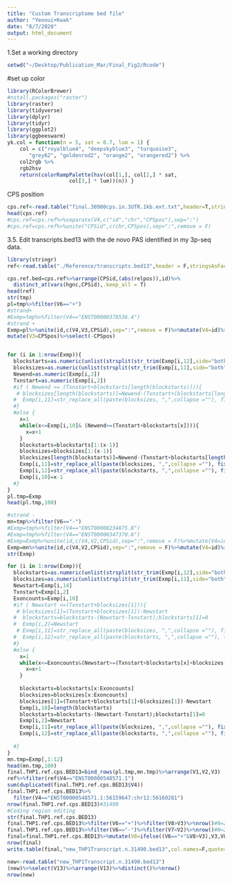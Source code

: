 ```yaml
---
title: "Custom Transcriptome bed file"
author: "Yeonui+Kwak"
date: "8/7/2020"
output: html_document
---
```


1.Set a working directory
```R
setwd("~/Desktop/Publication_Mar/Final_Fig2/Rcode")
```

#set up color
```r
library(RColorBrewer)
#nstall.packages("raster")
library(raster)
library(tidyverse)
library(dplyr)
library(tidyr)
library(ggplot2)
library(ggbeeswarm)
yk.col = function(n = 5, sat = 0.7, lum = 1) {
	col = c("royalblue4", "deepskyblue3", "turquoise3",
	   "grey62", "goldenrod2", "orange2", "orangered2") %>%
	col2rgb %>%
	rgb2hsv
	return(colorRampPalette(hsv(col[1,], col[2,] * sat,
				    col[3,] * lum))(n)) }
```

CPS position
```R
cps.ref<-read.table("final.30980cps.in.3UTR.1kb.ext.txt",header=T,stringsAsFactors = F)
head(cps.ref)
#cps.ref=cps.ref%>%separate(V4,c("id","chr","CPSpos"),sep=":")
#cps.ref=cps.ref%>%unite("CPSid",c(chr,CPSpos),sep=":",remove = F)

```


3.5. Edit transcripts.bed13 with the de novo PAS identified in my 3p-seq data.

```R
library(stringr)
ref<-read.table("./Reference/transcripts.bed13",header = F,stringsAsFactors = F)

cps.ref.bed=cps.ref%>%arrange(CPSid,(abs(relpos)),id)%>%
  distinct_at(vars(hgnc,CPSid),.keep_all = T)
head(ref)
str(tmp)
pl=tmp%>%filter(V6=="+")
#strand+
#Exmp=tmp%>%filter(V4=="ENST00000378536.4")
#strand +
Exmp=pl%>%unite(id,c(V4,V3,CPSid),sep=":",remove = F)%>%mutate(V4=id)%>%select(-CPSid,-id)%>%
mutate(V3=CPSpos)%>%select(-CPSpos)


for (i in 1:nrow(Exmp)){
  blockstarts=as.numeric(unlist(strsplit(str_trim(Exmp[i,12],side="both"),",")))
  blocksizes=as.numeric(unlist(strsplit(str_trim(Exmp[i,11],side="both"),",")))
  Newend=as.numeric(Exmp[i,3])
  Txnstart=as.numeric(Exmp[i,2])
  #if ( Newend >= (Txnstart+blockstarts[length(blockstarts)])){
   # blocksizes[length(blockstarts)]=Newend-(Txnstart+(blockstarts[length(blockstarts)]))
  #  Exmp[i,11]=str_replace_all(paste(blocksizes, ",",collapse =""), fixed(" "), "")
  #}
  #else {
    x=1
    while(x<=Exmp[i,10]& (Newend>=(Txnstart+blockstarts[x]))){
      x=x+1
    }
    blockstarts=blockstarts[1:(x-1)]
    blocksizes=blocksizes[1:(x-1)]
    blocksizes[length(blockstarts)]=Newend-(Txnstart+blockstarts[length(blockstarts)])
    Exmp[i,11]=str_replace_all(paste(blocksizes, ",",collapse =""), fixed(" "), "")
    Exmp[i,12]=str_replace_all(paste(blockstarts, ",",collapse =""), fixed(" "), "")
    Exmp[i,10]=x-1
  #}
}
pl.tmp=Exmp
head(pl.tmp,100)
```

```R
#strand -
mn=tmp%>%filter(V6=="-")
#Exmp=tmp%>%filter(V4=="ENST00000234875.8")
#Exmp=tmp%>%filter(V4=="ENST00000347370.6")
#Exmp=Exmp%>%unite(id,c(V4,V2,CPSid),sep=":",remove = F)%>%mutate(V4=id)%>%select(-CPSid,-id)
Exmp=mn%>%unite(id,c(V4,V2,CPSid),sep=":",remove = F)%>%mutate(V4=id)%>%select(-CPSid,-id)
str(Exmp)

for (i in 1:nrow(Exmp)){
  blockstarts=as.numeric(unlist(strsplit(str_trim(Exmp[i,12],side="both"),",")))
  blocksizes=as.numeric(unlist(strsplit(str_trim(Exmp[i,11],side="both"),",")))
  Newstart=Exmp[i,14]
  Txnstart=Exmp[i,2]
  Exoncounts=Exmp[i,10]
  #if ( Newstart <=(Txnstart+blocksizes[1])){
   # blocksizes[1]=(Txnstart+blocksizes[1])-Newstart
  #  blockstarts=blockstarts-(Newstart-Txnstart);blockstarts[1]=0
  #  Exmp[i,2]=Newstart
   # Exmp[i,11]=str_replace_all(paste(blocksizes, ",",collapse =""), fixed(" "), "")
  #  Exmp[i,12]=str_replace_all(paste(blockstarts, ",",collapse =""), fixed(" "), "")
  #}
  #else {
    x=1
    while(x<=Exoncounts&(Newstart>=(Txnstart+blockstarts[x]+blocksizes[x]))){
      x=x+1
    }
    
    blockstarts=blockstarts[x:Exoncounts]
    blocksizes=blocksizes[x:Exoncounts]
    blocksizes[1]=(Txnstart+blockstarts[1]+blocksizes[1])-Newstart
    Exmp[i,10]=length(blockstarts)
    blockstarts=blockstarts-(Newstart-Txnstart);blockstarts[1]=0
    Exmp[i,2]=Newstart
    Exmp[i,11]=str_replace_all(paste(blocksizes, ",",collapse =""), fixed(" "), "")
    Exmp[i,12]=str_replace_all(paste(blockstarts, ",",collapse =""), fixed(" "), "")
    
  #}
}
mn.tmp=Exmp[,1:12]
head(mn.tmp,100)
final.THP1.ref.cps.BED13=bind_rows(pl.tmp,mn.tmp)%>%arrange(V1,V2,V3)
ref%>%filter(ref$V4=="ENST00000548571.1")
sum(duplicated(final.THP1.ref.cps.BED13$V4))
final.THP1.ref.cps.BED13%>%
  filter(V4=="ENST00000548571.1:56159647:chr12:56160281")
nrow(final.THP1.ref.cps.BED13)#31490
#Coding region editing
str(final.THP1.ref.cps.BED13)
final.THP1.ref.cps.BED13%>%filter(V6=="+")%>%filter(V8>V3)%>%nrow()#N=268
final.THP1.ref.cps.BED13%>%filter(V6=="-")%>%filter(V7<V2)%>%nrow()#N=251
final=final.THP1.ref.cps.BED13%>%mutate(V8=ifelse((V6=="+"&V8>V3),V3,V8))%>%mutate(V7=ifelse((V6=="-"&V7<V2),V2,V7))
nrow(final)
write.table(final,"new_THP1Transcript.n.31490.bed13",col.names=F,quote=F,row.names = F,sep="\t")

```

```R
new<-read.table("new_THP1Transcript.n.31490.bed13")
(new)%>%select(V13)%>%arrange(V13)%>%distinct()%>%nrow()
nrow(new)

```